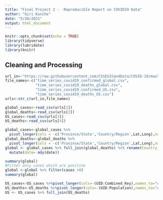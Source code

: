 ```yaml
---
title: "Final Project 2 -  Reproducible Report on COVID19 Data"
author: "Giri Kunche"
date: "5/20/2021"
output: html_document
---
```


```r
knitr::opts_chunk$set(echo = TRUE)
library(tidyverse)
library(lubridate)
library(knitr)
```

## Cleaning and Processing

```r
url_in<-"https://raw.githubusercontent.com/CSSEGISandData/COVID-19/master/csse_covid_19_data/csse_covid_19_time_series/"
file_names<-c("time_series_covid19_confirmed_global.csv",
              "time_series_covid19_deaths_global.csv",
              "time_series_covid19_confirmed_US.csv",
              "time_series_covid19_deaths_US.csv")
urls<-str_c(url_in,file_names)
```

```r
global_cases<-read_csv(urls[1])
global_deaths<-read_csv(urls[2])
US_cases<-read_csv(urls[3])
US_deaths<-read_csv(urls[4])
```


```r
global_cases<-global_cases %>% 
  pivot_longer(cols = -c('Province/State','Country/Region',Lat,Long),names_to="date",values_to="cases") %>% select(-c(Lat,Long))
global_deaths<-global_deaths %>% 
  pivot_longer(cols = -c('Province/State','Country/Region',Lat,Long),names_to="date",values_to="deaths") %>% select(-c(Lat,Long))
global <- global_cases %>% full_join(global_deaths) %>% rename(Country_Region ='Country/Region',Province_State ='Province/State') %>%
  mutate(date= mdy(date))

summary(global)
#Filter only cases which are positive
global <-global %>% filter(cases >0)
summary(global)
```

```r
US_cases<-US_cases %>%pivot_longer(cols=-(UID:Combined_Key),names_to="date",values_to="cases") %>% select(Admin2:cases)%>% mutate(date=mdy(date))%>%select(-c(Lat,Long_))
US_deaths<-US_deaths %>%pivot_longer(cols=-(UID:Population),names_to="date",values_to="deaths") %>% select(Admin2:deaths)%>% mutate(date=mdy(date))%>%select(-c(Lat,Long_))
US <- US_cases %>% full_join(US_deaths)
```